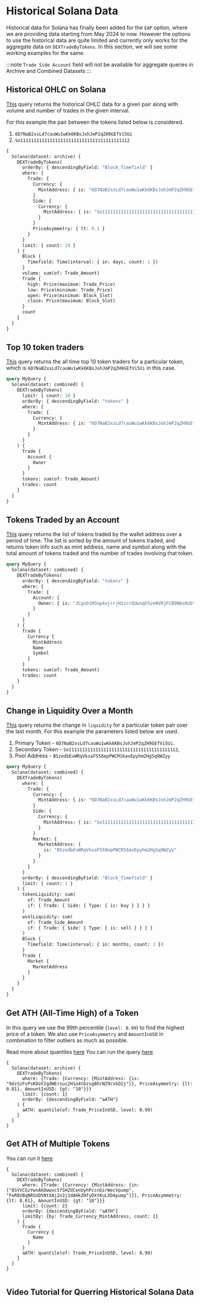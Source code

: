 
# Historical Solana Data

Historical data for Solana has finally been added for the `EAP` option, where we are providing data starting from May 2024 to now.
However the options to use the historical data are quite limited and currently only works for the aggregate data on
`DEXTradeByTokens`. In this section, we will see some working examples for the same.

:::note
`Trade Side Account` field will not be available for aggregate queries in Archive and Combined Datasets
:::

## Historical OHLC on Solana

[This](https://ide.bitquery.io/historical-ohlc-for-solana_3) query returns the historical OHLC data for a given pair along with volume
and number of trades in the given interval.

For this example the pair between the tokens listed below is considered.

1. `6D7NaB2xsLd7cauWu1wKk6KBsJohJmP2qZH9GEfVi5Ui`
2. `So11111111111111111111111111111111111111112`

```graphql
{
  Solana(dataset: archive) {
    DEXTradeByTokens(
      orderBy: { descendingByField: "Block_Timefield" }
      where: {
        Trade: {
          Currency: {
            MintAddress: { is: "6D7NaB2xsLd7cauWu1wKk6KBsJohJmP2qZH9GEfVi5Ui" }
          }
          Side: {
            Currency: {
              MintAddress: { is: "So11111111111111111111111111111111111111112" }
            }
          }
          PriceAsymmetry: { lt: 0.1 }
        }
      }
      limit: { count: 10 }
    ) {
      Block {
        Timefield: Time(interval: { in: days, count: 1 })
      }
      volume: sum(of: Trade_Amount)
      Trade {
        high: Price(maximum: Trade_Price)
        low: Price(minimum: Trade_Price)
        open: Price(minimum: Block_Slot)
        close: Price(maximum: Block_Slot)
      }
      count
    }
  }
}
```

## Top 10 token traders

[This](https://ide.bitquery.io/top-10-traders-of-the-token) query returns the all time top 10 token traders for a particular token,
which is `6D7NaB2xsLd7cauWu1wKk6KBsJohJmP2qZH9GEfVi5Ui` in this case.

```graphql
query MyQuery {
  Solana(dataset: combined) {
    DEXTradeByTokens(
      limit: { count: 10 }
      orderBy: { descendingByField: "tokens" }
      where: {
        Trade: {
          Currency: {
            MintAddress: { is: "6D7NaB2xsLd7cauWu1wKk6KBsJohJmP2qZH9GEfVi5Ui" }
          }
        }
      }
    ) {
      Trade {
        Account {
          Owner
        }
      }
      tokens: sum(of: Trade_Amount)
      trades: count
    }
  }
}
```

## Tokens Traded by an Account

[This](https://ide.bitquery.io/tokens-traded-by-an-address) query returns the list of tokens traded by the wallet address over a period
of time. The list is sorted by the amount of tokens traded, and returns token info such as mint address, name and symbol along with the
total amount of tokens traded and the number of trades involving that token.

```graphql
query MyQuery {
  Solana(dataset: combined) {
    DEXTradeByTokens(
      orderBy: { descendingByField: "tokens" }
      where: {
        Trade: {
          Account: {
            Owner: { is: "3CgvbiM3op4vjrrjH2zcrQUwsqh5veNVRjFCB9N6sRoD" }
          }
        }
      }
    ) {
      Trade {
        Currency {
          MintAddress
          Name
          Symbol
        }
      }
      tokens: sum(of: Trade_Amount)
      trades: count
    }
  }
}
```

## Change in Liquidity Over a Month

[This](https://ide.bitquery.io/liquidity-change-in-recent-month) query returns the change in `liquidity` for a particular token
pair over the last month. For this example the parameters listed below are used.

1. Primary Token - `6D7NaB2xsLd7cauWu1wKk6KBsJohJmP2qZH9GEfVi5Ui`.
2. Secondary Token - `So11111111111111111111111111111111111111112`,
3. Pool Address - `BSzedbEvWRqVksaF558epPWCM16avEpyhm2HgSq9WZyy`

```graphql
query MyQuery {
  Solana(dataset: combined) {
    DEXTradeByTokens(
      where: {
        Trade: {
          Currency: {
            MintAddress: { is: "6D7NaB2xsLd7cauWu1wKk6KBsJohJmP2qZH9GEfVi5Ui" }
          }
          Side: {
            Currency: {
              MintAddress: { is: "So11111111111111111111111111111111111111112" }
            }
          }
          Market: {
            MarketAddress: {
              is: "BSzedbEvWRqVksaF558epPWCM16avEpyhm2HgSq9WZyy"
            }
          }
        }
      }
      orderBy: { descendingByField: "Block_Timefield" }
      limit: { count: 1 }
    ) {
      tokenLiquidity: sum(
        of: Trade_Amount
        if: { Trade: { Side: { Type: { is: buy } } } }
      )
      wsolLiquidity: sum(
        of: Trade_Side_Amount
        if: { Trade: { Side: { Type: { is: sell } } } }
      )
      Block {
        Timefield: Time(interval: { in: months, count: 1 })
      }
      Trade {
        Market {
          MarketAddress
        }
      }
    }
  }
}
```

## Get ATH (All-Time High) of a Token

In this query we use the 99th percentile (`level: 0.99`) to find the highest price of a token.
We also use `PriceAsymmetry` and `AmountInUSD` in combination to filter outliers as much as possible.

Read more about quantiles [here](https://docs.bitquery.io/docs/graphql/metrics/quantile/)
You can run the query [here](https://ide.bitquery.io/ATH-of-token-using-quantile-on-Solana)

```
{
  Solana(dataset: archive) {
    DEXTradeByTokens(
      where: {Trade: {Currency: {MintAddress: {is: "9dzSzFvPsKDoY2gdWErsuz2H1o4tbzvgBhrNZ9cvkD2j"}}, PriceAsymmetry: {lt: 0.01}, AmountInUSD: {gt: "10"}}}
      limit: {count: 1}
      orderBy: {descendingByField: "aATH"}
    ) {
      aATH: quantile(of: Trade_PriceInUSD, level: 0.99)
    }
  }
}
```

## Get ATH of Multiple Tokens

You can run it [here](https://ide.bitquery.io/ATH-of-multiple-tokens-using-quantile-on-Solana)

```
{
  Solana(dataset: combined) {
    DEXTradeByTokens(
      where: {Trade: {Currency: {MintAddress: {in: ["8SVVCGzYwnAkDwwvc5fSHZdCenUyhPccnGirWecVpump", "FeR8VBqNRSUD5NtXAj2n3j1dAHkZHfyDktKuLXD4pump"]}}, PriceAsymmetry: {lt: 0.01}, AmountInUSD: {gt: "10"}}}
      limit: {count: 2}
      orderBy: {descendingByField: "aATH"}
      limitBy: {by: Trade_Currency_MintAddress, count: 1}
    ) {
      Trade {
        Currency {
          Name
        }
      }
      aATH: quantile(of: Trade_PriceInUSD, level: 0.99)
    }
  }
}


```

## Video Tutorial for Querring Historical Solana Data

<VideoPlayer url="https://youtu.be/qbSEPbHQb5k" />
